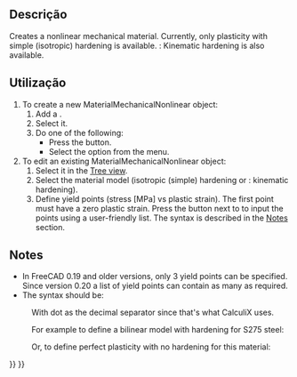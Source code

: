 <languages/>

<div class="mw-translate-fuzzy">
{{Docnav
|[[FEM_MaterialFluid/pt-br|Materiais fluidos]]
|[[FEM_MaterialReinforced/pt-br|Material reforçado]]
|[[FEM_Workbench/pt-br|FEM]]
|IconL=FEM_MaterialFluid.svg
|IconR=FEM_MaterialReinforced.svg
|IconC=Workbench_FEM.svg
}}
</div>

{{GuiCommandContainer|
{{GuiCommand
|Name=FEM MaterialMechanicalNonlinear
|MenuLocation=Model → Materials → Nonlinear mechanical material
|Workbenches=[[FEM_Workbench|FEM]]
|SeeAlso=[[FEM_tutorial|FEM tutorial]]
}}
{{GuiCommandFemInfo
|Solvers=CalculiX
}}
}}

<span id="Description"></span>
==Descrição==

Creates a nonlinear mechanical material. Currently, only plasticity with simple (isotropic) hardening is available. {{Version|1.0}}: Kinematic hardening is also available.

<span id="Usage"></span>
==Utilização==

# To create a new MaterialMechanicalNonlinear object:
## Add a {{Button|[[Image:FEM_MaterialSolid.svg|16px]] [[FEM_MaterialSolid|Material for solid]]}}.
## Select it.
## Do one of the following: 
##* Press the {{Button|[[Image:FEM_MaterialMechanicalNonlinear.svg|16px]] [[FEM_MaterialMechanicalNonlinear|Nonlinear mechanical material]]}} button.
##* Select the {{MenuCommand|Model → Materials → [[Image:FEM_MaterialMechanicalNonlinear.svg|16px]] Nonlinear mechanical material‏‎}} option from the menu.
# To edit an existing MaterialMechanicalNonlinear object:
## Select it in the [[Tree_view|Tree view]].
## Select the material model (isotropic (simple) hardening or {{Version|1.0}}: kinematic hardening).
## Define yield points (stress [MPa] vs plastic strain). The first point must have a zero plastic strain. Press the {{Button|...}} button next to {{PropertyData|Yield Points}} to input the points using a user-friendly list. The syntax is described in the [[#Notes|Notes]] section.

==Notes==

* In FreeCAD 0.19 and older versions, only 3 yield points can be specified. Since version 0.20 a list of yield points can contain as many as required.
* The syntax should be:

: {{Code|code=
stress_1, 0
stress_2, plastic_strain_2
...
}}

: With dot as the decimal separator since that's what CalculiX uses.

: For example to define a bilinear model with hardening for S275 steel:

: {{Code|code=
275, 0
490, 0.2
}}

: Or, to define perfect plasticity with no hardening for this material:

: {{Code|code=
275, 0
}}


<div class="mw-translate-fuzzy">
{{Docnav
|[[FEM_MaterialFluid/pt-br|Materiais fluidos]]
|[[FEM_MaterialReinforced/pt-br|Material reforçado]]
|[[FEM_Workbench/pt-br|FEM]]
|IconL=FEM_MaterialFluid.svg
|IconR=FEM_MaterialReinforced.svg
|IconC=Workbench_FEM.svg
}}
</div>

{{FEM Tools navi{{#translation:}}}}
{{Userdocnavi{{#translation:}}}}